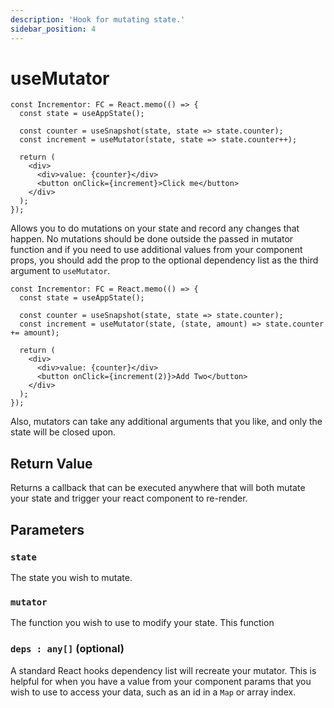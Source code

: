 ```yaml
---
description: 'Hook for mutating state.'
sidebar_position: 4
---
```


# useMutator
```tsx
const Incrementor: FC = React.memo(() => {
  const state = useAppState();
  
  const counter = useSnapshot(state, state => state.counter);
  const increment = useMutator(state, state => state.counter++);

  return (
    <div>
      <div>value: {counter}</div>
      <button onClick={increment}>Click me</button>
    </div>
  );
});
```
Allows you to do mutations on your state and record any changes that happen.  No mutations should be done outside the passed in mutator function and if you need to use additional values from your component props, you should add the prop to the optional dependency list as the third argument to `useMutator`.

```tsx
const Incrementor: FC = React.memo(() => {
  const state = useAppState();
  
  const counter = useSnapshot(state, state => state.counter);
  const increment = useMutator(state, (state, amount) => state.counter += amount);

  return (
    <div>
      <div>value: {counter}</div>
      <button onClick={increment(2)}>Add Two</button>
    </div>
  );
});
```
Also, mutators can take any additional arguments that you like, and only the state will be closed upon.

## Return Value

Returns a callback that can be executed anywhere that will both mutate your state and trigger your react component to re-render.

## Parameters

### `state`

The state you wish to mutate.  

### `mutator`

The function you wish to use to modify your state.  This function 

### `deps : any[]` (optional)

A standard React hooks dependency list will recreate your mutator.  This is helpful for when you have a value from your component params that you wish to use to access your data, such as an id in a `Map` or array index. 